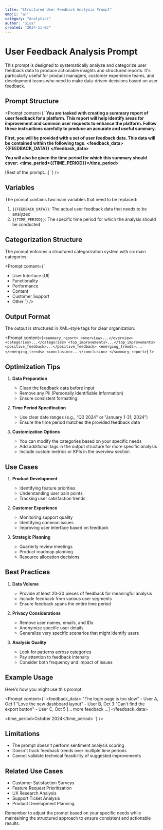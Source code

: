 ```yaml
---
title: "Structured User Feedback Analysis Prompt"
emoji: "📊"
category: "Analytics"
author: "Siya"
created: "2024-11-05"
---
```


# User Feedback Analysis Prompt

This prompt is designed to systematically analyze and categorize user feedback data to produce actionable insights and structured reports. It's particularly useful for product managers, customer experience teams, and development teams who need to make data-driven decisions based on user feedback.

## Prompt Structure

<Prompt content={`
**You are tasked with creating a summary report of user feedback for a platform. This report will help identify areas for improvement and common user requests to enhance the platform. Follow these instructions carefully to produce an accurate and useful summary.**

**First, you will be provided with a set of user feedback data. This data will be contained within the following tags:**
**<feedback_data>**
**{{FEEDBACK_DATA}}**
**</feedback_data>**

**You will also be given the time period for which this summary should cover:**
**<time_period>{{TIME_PERIOD}}</time_period>**

[Rest of the prompt...]
`} />

## Variables

The prompt contains two main variables that need to be replaced:

1. `{{FEEDBACK_DATA}}`: The actual user feedback data that needs to be analyzed
2. `{{TIME_PERIOD}}`: The specific time period for which the analysis should be conducted

## Categorization Structure

The prompt enforces a structured categorization system with six main categories:

<Prompt content={`
- User Interface (UI)
- Functionality
- Performance
- Content
- Customer Support
- Other
`} />

## Output Format

The output is structured in XML-style tags for clear organization:

<Prompt content={`
<summary_report>
  <overview>...</overview>
  <categories>...</categories>
  <top_improvements>...</top_improvements>
  <positive_feedback>...</positive_feedback>
  <emerging_trends>...</emerging_trends>
  <conclusion>...</conclusion>
</summary_report>
`} />

## Optimization Tips

1. **Data Preparation**
   - Clean the feedback data before input
   - Remove any PII (Personally Identifiable Information)
   - Ensure consistent formatting

2. **Time Period Specification**
   - Use clear date ranges (e.g., "Q3 2024" or "January 1-31, 2024")
   - Ensure the time period matches the provided feedback data

3. **Customization Options**
   - You can modify the categories based on your specific needs
   - Add additional tags in the output structure for more specific analysis
   - Include custom metrics or KPIs in the overview section

## Use Cases

1. **Product Development**
   - Identifying feature priorities
   - Understanding user pain points
   - Tracking user satisfaction trends

2. **Customer Experience**
   - Monitoring support quality
   - Identifying common issues
   - Improving user interface based on feedback

3. **Strategic Planning**
   - Quarterly review meetings
   - Product roadmap planning
   - Resource allocation decisions

## Best Practices

1. **Data Volume**
   - Provide at least 20-30 pieces of feedback for meaningful analysis
   - Include feedback from various user segments
   - Ensure feedback spans the entire time period

2. **Privacy Considerations**
   - Remove user names, emails, and IDs
   - Anonymize specific user details
   - Generalize very specific scenarios that might identify users

3. **Analysis Quality**
   - Look for patterns across categories
   - Pay attention to feedback intensity
   - Consider both frequency and impact of issues

## Example Usage

Here's how you might use this prompt:

<Prompt content={`
<feedback_data>
"The login page is too slow" - User A, Oct 1
"Love the new dashboard layout" - User B, Oct 3
"Can't find the export button" - User C, Oct 5
[... more feedback ...]
</feedback_data>

<time_period>October 2024</time_period>
`} />

## Limitations

- The prompt doesn't perform sentiment analysis scoring
- Doesn't track feedback trends over multiple time periods
- Cannot validate technical feasibility of suggested improvements

## Related Use Cases

- Customer Satisfaction Surveys
- Feature Request Prioritization
- UX Research Analysis
- Support Ticket Analysis
- Product Development Planning

Remember to adjust the prompt based on your specific needs while maintaining the structured approach to ensure consistent and actionable results.